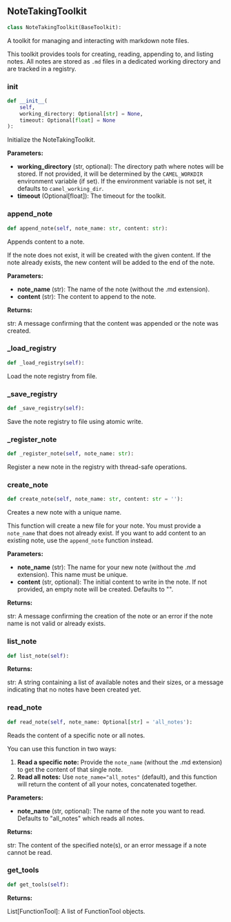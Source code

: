 <a id="camel.toolkits.note_taking_toolkit"></a>

<a id="camel.toolkits.note_taking_toolkit.NoteTakingToolkit"></a>

## NoteTakingToolkit

```python
class NoteTakingToolkit(BaseToolkit):
```

A toolkit for managing and interacting with markdown note files.

This toolkit provides tools for creating, reading, appending to, and
listing notes. All notes are stored as `.md` files in a dedicated working
directory and are tracked in a registry.

<a id="camel.toolkits.note_taking_toolkit.NoteTakingToolkit.__init__"></a>

### __init__

```python
def __init__(
    self,
    working_directory: Optional[str] = None,
    timeout: Optional[float] = None
):
```

Initialize the NoteTakingToolkit.

**Parameters:**

- **working_directory** (str, optional): The directory path where notes will be stored. If not provided, it will be determined by the `CAMEL_WORKDIR` environment variable (if set). If the environment variable is not set, it defaults to `camel_working_dir`.
- **timeout** (Optional[float]): The timeout for the toolkit.

<a id="camel.toolkits.note_taking_toolkit.NoteTakingToolkit.append_note"></a>

### append_note

```python
def append_note(self, note_name: str, content: str):
```

Appends content to a note.

If the note does not exist, it will be created with the given content.
If the note already exists, the new content will be added to the end of
the note.

**Parameters:**

- **note_name** (str): The name of the note (without the .md extension).
- **content** (str): The content to append to the note.

**Returns:**

  str: A message confirming that the content was appended or the note
was created.

<a id="camel.toolkits.note_taking_toolkit.NoteTakingToolkit._load_registry"></a>

### _load_registry

```python
def _load_registry(self):
```

Load the note registry from file.

<a id="camel.toolkits.note_taking_toolkit.NoteTakingToolkit._save_registry"></a>

### _save_registry

```python
def _save_registry(self):
```

Save the note registry to file using atomic write.

<a id="camel.toolkits.note_taking_toolkit.NoteTakingToolkit._register_note"></a>

### _register_note

```python
def _register_note(self, note_name: str):
```

Register a new note in the registry with thread-safe operations.

<a id="camel.toolkits.note_taking_toolkit.NoteTakingToolkit.create_note"></a>

### create_note

```python
def create_note(self, note_name: str, content: str = ''):
```

Creates a new note with a unique name.

This function will create a new file for your note.
You must provide a `note_name` that does not already exist. If you want
to add content to an existing note, use the `append_note` function
instead.

**Parameters:**

- **note_name** (str): The name for your new note (without the .md extension). This name must be unique.
- **content** (str, optional): The initial content to write in the note. If not provided, an empty note will be created. Defaults to "".

**Returns:**

  str: A message confirming the creation of the note or an error if
the note name is not valid or already exists.

<a id="camel.toolkits.note_taking_toolkit.NoteTakingToolkit.list_note"></a>

### list_note

```python
def list_note(self):
```

**Returns:**

  str: A string containing a list of available notes and their sizes,
or a message indicating that no notes have been created yet.

<a id="camel.toolkits.note_taking_toolkit.NoteTakingToolkit.read_note"></a>

### read_note

```python
def read_note(self, note_name: Optional[str] = 'all_notes'):
```

Reads the content of a specific note or all notes.

You can use this function in two ways:
1.  **Read a specific note:** Provide the `note_name` (without the .md
extension) to get the content of that single note.
2.  **Read all notes:** Use `note_name="all_notes"` (default), and this
function will return the content of all your notes, concatenated
together.

**Parameters:**

- **note_name** (str, optional): The name of the note you want to read. Defaults to "all_notes" which reads all notes.

**Returns:**

  str: The content of the specified note(s), or an error message if
a note cannot be read.

<a id="camel.toolkits.note_taking_toolkit.NoteTakingToolkit.get_tools"></a>

### get_tools

```python
def get_tools(self):
```

**Returns:**

  List[FunctionTool]: A list of FunctionTool objects.
